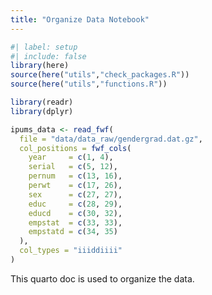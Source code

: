 ```yaml
---
title: "Organize Data Notebook"
---
```


```r
#| label: setup
#| include: false
library(here)
source(here("utils","check_packages.R"))
source(here("utils","functions.R"))


```


```r

library(readr)
library(dplyr)

ipums_data <- read_fwf(
  file = "data/data_raw/gendergrad.dat.gz",
  col_positions = fwf_cols(
    year     = c(1, 4),
    serial   = c(5, 12),
    pernum   = c(13, 16),
    perwt    = c(17, 26),
    sex      = c(27, 27),
    educ     = c(28, 29),
    educd    = c(30, 32),
    empstat  = c(33, 33),
    empstatd = c(34, 35)
  ),
  col_types = "iiiddiiii"
)


```

This quarto doc is used to organize the data.